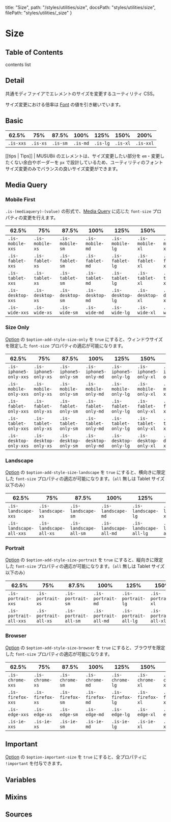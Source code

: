   title: "Size",
  path: "/styles/utilities/size",
  docsPath: "styles/utilities/size",
  filePath: "styles/utilities/_size"
}


# Size

## Table of Contents

contents list

## Detail

共通モディファイアでエレメントのサイズを変更するユーティリティ CSS。

サイズ変更における倍率は [Font](/configs/variables/font) の値を引き継いでいます。

## Basic

<PreviewSizeBasic />

| 62.5%     | 75%      | 87.5%    | 100%     | 125%     | 150%     | 200%      |
| --------- | -------- | -------- | -------- | -------- | -------- | --------- |
| `.is-xxs` | `.is-xs` | `.is-sm` | `.is-md` | `.is-lg` | `.is-xl` | `.is-xxl` |

[[tips | Tips]]
| MUSUBii のエレメントは、サイズ変更したい部分を `em`・変更したくない余白やボーダーを `px` で設計しているため、ユーティリティのフォントサイズ変更のみでバランスの良いサイズ変更ができます。

## Media Query

### Mobile First

`.is-(mediaquery)-(value)` の形式で、[Media Query](/configs/mixins/mediaquery) に応じた `font-size` プロパティの変更を行えます。

| 62.5%             | 75%              | 87.5%            | 100%             | 125%             | 150%             | 200%              |
| ----------------- | ---------------- | ---------------- | ---------------- | ---------------- | ---------------- | ----------------- |
| `.is-mobile-xxs`  | `.is-mobile-xs`  | `.is-mobile-sm`  | `.is-mobile-md`  | `.is-mobile-lg`  | `.is-mobile-xl`  | `.is-mobile-xxl`  |
| `.is-fablet-xxs`  | `.is-fablet-xs`  | `.is-fablet-sm`  | `.is-fablet-md`  | `.is-fablet-lg`  | `.is-fablet-xl`  | `.is-fablet-xxl`  |
| `.is-tablet-xxs`  | `.is-tablet-xs`  | `.is-tablet-sm`  | `.is-tablet-md`  | `.is-tablet-lg`  | `.is-tablet-xl`  | `.is-tablet-xxl`  |
| `.is-desktop-xxs` | `.is-desktop-xs` | `.is-desktop-sm` | `.is-desktop-md` | `.is-desktop-lg` | `.is-desktop-xl` | `.is-desktop-xxl` |
| `.is-wide-xxs`    | `.is-wide-xs`    | `.is-wide-sm`    | `.is-wide-md`    | `.is-wide-lg`    | `.is-wide-xl`    | `.is-wide-xxl`    |

### Size Only

[Option](/configs/variables/option#option-add-style-xxxx) の `$option-add-style-size-only` を `true` にすると、ウィンドウサイズを限定した `font-size` プロパティの適応が可能になります。

| 62.5%                  | 75%                   | 87.5%                 | 100%                  | 125%                  | 150%                  | 200%                   |
| ---------------------- | --------------------- | --------------------- | --------------------- | --------------------- | --------------------- | ---------------------- |
| `.is-iphone5-only-xxs` | `.is-iphone5-only-xs` | `.is-iphone5-only-sm` | `.is-iphone5-only-md` | `.is-iphone5-only-lg` | `.is-iphone5-only-xl` | `.is-iphone5-only-xxl` |
| `.is-mobile-only-xxs`  | `.is-mobile-only-xs`  | `.is-mobile-only-sm`  | `.is-mobile-only-md`  | `.is-mobile-only-lg`  | `.is-mobile-only-xl`  | `.is-mobile-xxl`       |
| `.is-fablet-only-xxs`  | `.is-fablet-only-xs`  | `.is-fablet-only-sm`  | `.is-fablet-only-md`  | `.is-fablet-only-lg`  | `.is-fablet-only-xl`  | `.is-fablet-xxl`       |
| `.is-tablet-only-xxs`  | `.is-tablet-only-xs`  | `.is-tablet-only-sm`  | `.is-tablet-only-md`  | `.is-tablet-only-lg`  | `.is-tablet-only-xl`  | `.is-tablet-xxl`       |
| `.is-desktop-only-xxs` | `.is-desktop-only-xs` | `.is-desktop-only-sm` | `.is-desktop-only-md` | `.is-desktop-only-lg` | `.is-desktop-only-xl` | `.is-desktop-xxl`      |

### Landscape

[Option](/configs/variables/option#option-add-style-xxxx) の `$option-add-style-size-landscape` を `true` にすると、横向きに限定した `font-size` プロパティの適応が可能になります。（`all` 無しは Tablet サイズ以下のみ）

| 62.5%                   | 75%                    | 87.5%                  | 100%                   | 125%                   | 150%                   | 200%                    |
| ----------------------- | ---------------------- | ---------------------- | ---------------------- | ---------------------- | ---------------------- | ----------------------- |
| `.is-landscape-xxs`     | `.is-landscape-xs`     | `.is-landscape-sm`     | `.is-landscape-md`     | `.is-landscape-lg`     | `.is-landscape-xl`     | `.is-landscape-xxl`     |
| `.is-landscape-all-xxs` | `.is-landscape-all-xs` | `.is-landscape-all-sm` | `.is-landscape-all-md` | `.is-landscape-all-lg` | `.is-landscape-all-xl` | `.is-landscape-all-xxl` |

### Portrait

[Option](/configs/variables/option#option-add-style-xxxx) の `$option-add-style-size-portrait` を `true` にすると、縦向きに限定した `font-size` プロパティの適応が可能になります。（`all` 無しは Tablet サイズ以下のみ）

| 62.5%                  | 75%                   | 87.5%                 | 100%                  | 125%                  | 150%                  | 200%                   |
| ---------------------- | --------------------- | --------------------- | --------------------- | --------------------- | --------------------- | ---------------------- |
| `.is-portrait-xxs`     | `.is-portrait-xs`     | `.is-portrait-sm`     | `.is-portrait-md`     | `.is-portrait-lg`     | `.is-portrait-xl`     | `.is-portrait-xxl`     |
| `.is-portrait-all-xxs` | `.is-portrait-all-xs` | `.is-portrait-all-sm` | `.is-portrait-all-md` | `.is-portrait-all-lg` | `.is-portrait-all-xl` | `.is-portrait-all-xxl` |

### Browser

[Option](/configs/variables/option#option-add-style-xxxx) の `$option-add-style-size-browser` を `true` にすると、ブラウザを限定した `font-size` プロパティの適応が可能になります。

| 62.5%             | 75%              | 87.5%            | 100%             | 125%             | 150%             | 200%              |
| ----------------- | ---------------- | ---------------- | ---------------- | ---------------- | ---------------- | ----------------- |
| `.is-chrome-xxs`  | `.is-chrome-xs`  | `.is-chrome-sm`  | `.is-chrome-md`  | `.is-chrome-lg`  | `.is-chrome-xl`  | `.is-chrome-xxl`  |
| `.is-firefox-xxs` | `.is-firefox-xs` | `.is-firefox-sm` | `.is-firefox-md` | `.is-firefox-lg` | `.is-firefox-xl` | `.is-firefox-xxl` |
| `.is-edge-xxs`    | `.is-edge-xs`    | `.is-edge-sm`    | `.is-edge-md`    | `.is-edge-lg`    | `.is-edge-xl`    | `.is-edge-xxl`    |
| `.is-ie-xxs`      | `.is-ie-xs`      | `.is-ie-sm`      | `.is-ie-md`      | `.is-ie-lg`      | `.is-ie-xl`      | `.is-ie-xxl`      |

## Important

[Option](/configs/variables/option#option-important-xxxx) の `$option-important-size` を `true` にすると、全プロパティに `!important` を付与できます。

## Variables

<PreviewVariablesSingle filePath={meta.filePath} viewCompiled={true} />

## Mixins

<PreviewMixins filePath={meta.filePath} />

## Sources

<PreviewSources
  title={meta.title}
  docsPath={meta.docsPath}
  scssPath={meta.filePath}
/>
